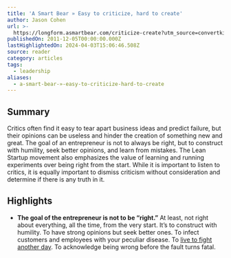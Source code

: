 ```yaml
---
title: 'A Smart Bear » Easy to criticize, hard to create'
author: Jason Cohen
url: >-
  https://longform.asmartbear.com/criticize-create?utm_source=convertkit&utm_medium=email&utm_campaign=asmartbear_newsletter
publishedOn: 2011-12-05T00:00:00.000Z
lastHighlightedOn: 2024-04-03T15:06:46.508Z
source: reader
category: articles
tags:
  - leadership
aliases:
  - a-smart-bear-»-easy-to-criticize-hard-to-create
---
```

## Summary

Critics often find it easy to tear apart business ideas and predict failure, but their opinions can be useless and hinder the creation of something new and great. The goal of an entrepreneur is not to always be right, but to construct with humility, seek better opinions, and learn from mistakes. The Lean Startup movement also emphasizes the value of learning and running experiments over being right from the start. While it is important to listen to critics, it is equally important to dismiss criticism without consideration and determine if there is any truth in it.

## Highlights
- **The goal of the entrepreneur is not to be “right.”** At least, not right about everything, all the time, from the very start.
  It’s to construct with humility. To have strong opinions but seek better ones. To infect customers and employees with your peculiar disease. To [live to fight another day](https://blog.asmartbear.com/underbelly-what-haughty-startup-bloggers-dont-tell-you.html?utm_source=longform.asmartbear.com&utm_campaign=longform.asmartbear.com&utm_medium=post). To acknowledge being wrong before the fault turns fatal.
